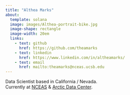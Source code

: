 ```yaml
---
title: "Althea Marks"
about: 
  template: solana
  image: images/Althea-portrait-bike.jpg
  image-shape: rectangle
  image-width: 20em
  links: 
    - text: github
      href: https://github.com/theamarks
    - text: linkedin
      href: https://www.linkedin.com/in/altheamarks/
    - text: email
      href: mailto:theamarks@nceas.ucsb.edu 
---
```


Data Scientist based in California / Nevada. \
Currently at [NCEAS](https://www.nceas.ucsb.edu/) & [Arctic Data Center](https://arcticdata.io/).




